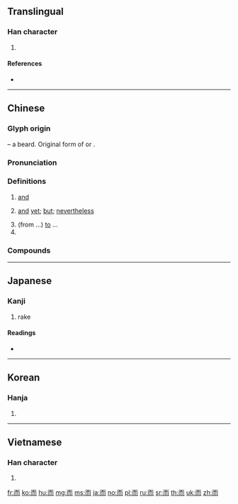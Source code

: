 {{character info/new}}
==Translingual==
{{stroke order|type=animate}}

===Han character===
{{Han char|rn=126|rad=而|as=00|sn=6|four=10227|canj=MBLL|ids=⿱⿱一丿⿵冂⿰丨丨}}

# {{mul-kangxi radical-def}}

====References====
* {{Han ref|kx=0961.180|dkj=28871|dj=1409.170|hdz=42810.010|uh=800C|ud=32780|bh=A6D3|bd=42707}}

----

==Chinese==
{{zh-forms}}

===Glyph origin===
{{Han etyl}}
{{liushu|p}} – a beard. Original form of {{och-l|耏}} or {{och-l|髵}}.

===Pronunciation===
{{zh-pron
|m=ér
|ma=y
|c=ji4
|h=pfs=yì
|md=ì
|mn=jî/lî
|mn-t=re5
|w=3hher
|mc=y
|oc=y
|cat=con
}}

===Definitions===
{{zh-hanzi}}

# [[and]]
#: {{zh-x|偉大 而 艱巨 的 任務|a great '''and''' arduous task}}
# [[and]] [[yet]]; [[but]]; [[nevertheless]]
#: {{zh-x|有 其 名 而 無 其實|in name '''but''' not in reality}}
# (from ...) [[to]] ...
# {{n-g|used between an adverbial element and a verb to indicate cause, purpose or manner}}

===Compounds===
{{zh-der|而且|而家|而後|而已|而今|一哄而上|一哄而散|一哄而起|一哄而集|一戰而霸|一掃而光|一掃而空|一揮而就|一揮而成|一擁而上|一擁而進|一望而知|一概而言|一概而論|一炮而紅|一般而言|一言而定|一蹴而就|一蹴而得|一躍而起|一飲而盡|一鬨而散|一鼓而下|三十而立|三思而行|不一而足|不勞而獲|不告而別|不告而去|不學而能|不寒而慄|不寒而栗|不平而鳴|不得而知|不惡而嚴|不戰而勝|不戰而潰|不戰而破|不教而殺|不教而誅|不期而會|不期而然|不期而遇|不歡而散|不約而合|不約而同|不翼而飛|不脛而走|不藥而癒|不言而化|不言而喻|不謀而合|不謀而同|不顧而唾|並肩而行|中途而廢|中道而廢|久而久之|乘興而來|乘虛而入|乘隙而入|仄目而視|企足而待|伺機而動|似是而非|侃侃而談|俄而|信步而行|信而有徵|倒屣而迎|倚扉而望|側目而視|偶而|備而不用|傳檄而定|傾巢而出|傾蓋而語|公而忘私|具體而微|兼而有之|分而為二|列鼎而食|刮刮而談|剛而自矜|勇而無謀|勞而無功|勿藥而愈|半塗而罷|半途而廢|博而不精|及瓜而代|及鋒而試|反而|取而代之|可想而知|同年而語|同日而言|同日而語|同舟而濟|向隅而泣|否終而泰|周而不比|周而復始|咄嗟而辦|和而不同|哀而不傷|善刀而藏|善賈而沽|喜極而泣|喟然而嘆|因人而異|因而|坐而待斃|坐而待旦|坐而論道|垂手而得|垂拱而治|執而不化|堂而皇之|大而化之|大而無當|大體而言|失而復得|奄然而逝|奪眶而出|奪門而出|奮袂而起|好謀而成|如丘而止|威而不猛|娓娓而談|存而不論|學優而仕|學而不厭|學而名母|安枕而臥|富而不驕|富而好施|富而好禮|富而無驕|察察而明|對門而居|已而|已而不登|席地而坐|平心而談|平心而論|并日而食|幸而|廢書而歎|廢然而反|廢然而返|引而不發|引領而望|形而上|形而上學|形而下|待價而沽|待時而動|待時而舉|待機而動|得而復失|得而誅之|從一而終|從天而下|從天而降|從而|從風而靡|循次而進|忽而|怒目而視|怨而不言|恃寵而驕|惠而不費|意而|慕名而來|應時而生|應聲而倒|應運而出|應運而生|應運而起|應際而生|懸懸而望|懸而未決|戛然而止|扺掌而談|把臂而談|抱虎而眠|抵足而眠|抵足而臥|拂衣而去|拂袖而去|拂袖而歸|拂袖而起|拍案而起|拔地而起|拭目而待|拭目而觀|拱手而別|拱手而降|拾級而上|挈屐而歸|挺身而出|捫蝨而言|掉頭而去|排空而至|掛冠而去|掛印而逃|接淅而行|接踵而來|接踵而至|推而廣之|掩耳而走|掩鼻而過|揚長而去|揭竿而起|援筆而就|摯而有別|擇主而事|擇交而友|擇人而事|擇善而從|擇善而行|擇地而蹈|擇木而處|擇肥而噬|據理而爭|擦肩而過|擦身而過|攘臂而起|故而|敬而遠之|數米而炊|斂笑而泣|斃而後已|施而不費|既而|旦旦而伐|易子而食|易子而飧|時而|曲肱而枕|月暈而風|有備而來|有感而發|望塵而拜|望而卻步|望而生畏|望風而潰|望風而走|望風而逃|望風而遁|望風而降|望風而靡|木猴而冠|析骨而炊|概而不論|樂而不淫|樂而不荒|樂而忘憂|樂而忘歸|樂而忘返|歃血而盟|死而不悔|死而不朽|死而後已|死而後止|死而復生|死而復甦|死而無怨|死而無悔|歿而不朽|歿而無朽|殘而不廢|毋翼而飛|比屋而封|比屋而誅|比肩而事|比肩而立|比鄰而居|沐猴而冠|沒而不朽|油然而生|治絲而棼|泛泛而談|泰極而否|浮而不實|涅而不緇|涸澤而漁|淡而無味|淺而易見|渴而穿井|源源而來|滔滔而至|滿而不溢|滿載而歸|焚林而田|焚林而畋|無功而祿|無功而返|無為而治|無疾而終|無翼而飛|無脛而行|然而|牆面而立|犯而不校|狼狽而逃|甚而|生而知之|畏影而走|畫地而趨|疏而不漏|盡力而為|盡歡而散|盤腿而坐|盤膝而坐|直瀉而下|直而不挺|直道而行|相待而成|相擁而泣|相時而動|相機而動|相機而言|相視而笑|相輔而成|相輔而行|相須而行|睋而|瞑目而逝|瞠目而視|知而不言|知難而行|知難而退|破繭而出|破門而入|磨而不磷|礎潤而雨|祕而不宣|祕而不泄|祕而不露|視而不見|秀而不實|稱柴而爨|稱薪而爨|穎脫而出|空手而回|窮而後工|竭澤而漁|等而下之|紛沓而來|終而復始|結繩而治|絕裾而去|緩緩而行|總而言之|繫而不食|繼而|繼踵而至|罕譬而喻|置而不問|群而不黨|群起而攻|習而不察|翹足而待|老而彌堅|而今而後|而何|而外|而夫|而況|而立|而立之年|聞風而動|聞風而起|聞風而逃|聽而不聞|背道而馳|脫口而出|脫穎而出|臨事而懼|自崖而反|自然而然|苗而不秀|若而人|華而不實|落荒而走|落荒而逃|虎而冠|蜂擁而上|蜂擁而至|蜂湧而出|衝口而出|衝口而發|要而言之|見幾而作|見機而作|見而色喜|觀機而動|觀釁而動|觸類而長|言大而夸|言而不信|言而有信|言而無信|計日而俟|計日而待|誨而不倦|諫而剖腹|謀而後動|謔而不虐|譎而不正|貧而樂道|貧而無諂|貪而無信|質而不俚|起而效尤|趁虛而入|踽踽而行|蹺足而待|輕而易舉|迎刃而解|迫而察之|述而不作|迷而不反|迷而不返|迷而知反|迷而知返|過而能改|道而不徑|適可而止|遵而不失|避而不談|重足而立|量力而為|量力而行|鋌而走險|錯身而過|鍥而不捨|鍥而不舍|鎩羽而歸|長驅而入|隨寓而安|隨機而變|隨踵而至|隨遇而安|雞鳴而起|面牆而立|韞櫝而藏|順風而呼|頓衣而走|顛倒而行|顛而倒之|顯而易見|食而不化|食言而肥|飲恨而終|騰空而起|高枕而眠|高枕而臥|高而不危|鬥而鑄兵|鬥而鑄錐|魚爛而亡|魚貫而入|魚貫而出|魚貫而行|魚貫而進|鳴琴而治|鳴鼓而攻|鼎足而立|鼓盆而歌|鼓腹而遊|齎志而歿}}

----

==Japanese==

===Kanji===
{{ja-kanji|grade=n|rs=而00}}

# rake

====Readings====
* {{ja-readings|goon=[[に]] (ni)|kanon=[[じ]] (ji)|kun=[[しこうして]] (shikōshite), [[しかして]] (shikashite), [[しかれども]] (shikaredomo)|nanori=}}

----

==Korean==

===Hanja===
{{ko-hanja|hangeul=이|eumhun=|rv=i|mr=i|y=i}}

# {{defn|lang=ko|sort=而00}}

----

==Vietnamese==

===Han character===
{{vi-hantu|[[nhi]]|rs=而00}}

# {{defn|lang=vi|sort=而00}}

[[Category:CJKV radicals| ]]

[[fr:而]]
[[ko:而]]
[[hu:而]]
[[mg:而]]
[[ms:而]]
[[ja:而]]
[[no:而]]
[[pl:而]]
[[ru:而]]
[[sr:而]]
[[th:而]]
[[uk:而]]
[[zh:而]]